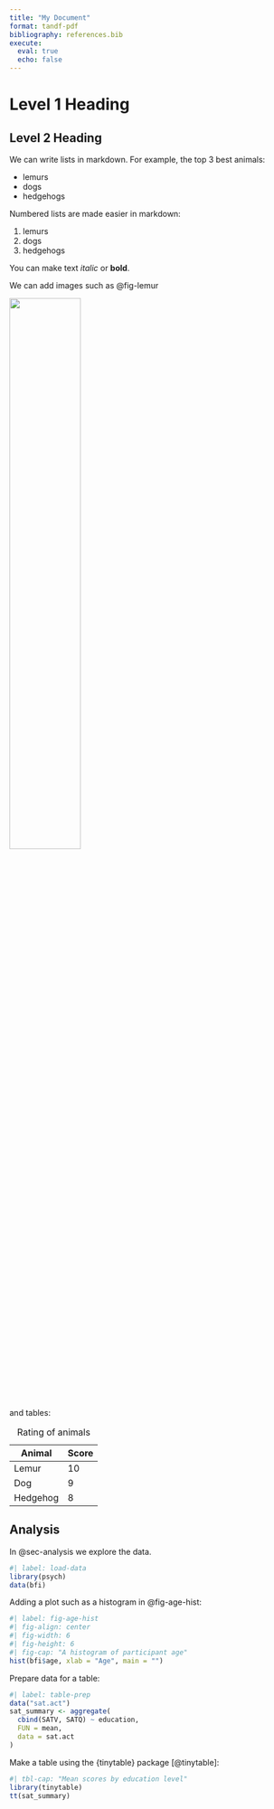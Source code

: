 ```yaml
---
title: "My Document"
format: tandf-pdf
bibliography: references.bib
execute: 
  eval: true
  echo: false
---
```


# Level 1 Heading

## Level 2 Heading

We can write lists in markdown. For example, the top 3 best animals:

-   lemurs
-   dogs
-   hedgehogs

Numbered lists are made easier in markdown:

1.  lemurs
2.  dogs
3.  hedgehogs

You can make text *italic* or **bold**.

We can add images such as @fig-lemur

![](lemurs.jpg){#fig-lemur fig-align="center" width="50%"}

and tables:

| Animal   | Score |
|----------|-------|
| Lemur    | 10    |
| Dog      | 9     |
| Hedgehog | 8     |

: Rating of animals


## Analysis {#sec-analysis}

In @sec-analysis we explore the data.

```r
#| label: load-data
library(psych)
data(bfi)
```

Adding a plot such as a histogram in @fig-age-hist:

```r
#| label: fig-age-hist
#| fig-align: center
#| fig-width: 6
#| fig-height: 6
#| fig-cap: "A histogram of participant age"
hist(bfi$age, xlab = "Age", main = "")
```

Prepare data for a table:

```r
#| label: table-prep
data("sat.act")
sat_summary <- aggregate(
  cbind(SATV, SATQ) ~ education,
  FUN = mean,
  data = sat.act
)
```

Make a table using the {tinytable} package [@tinytable]:

```r
#| tbl-cap: "Mean scores by education level"
library(tinytable)
tt(sat_summary)
```
